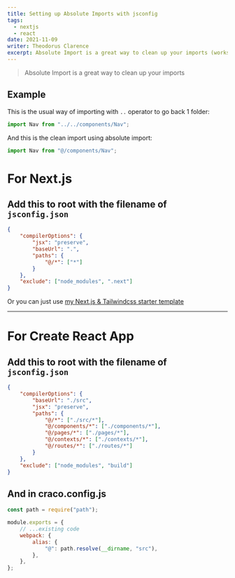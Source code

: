 ```yaml
---
title: Setting up Absolute Imports with jsconfig
tags:
  - nextjs
  - react
date: 2021-11-09
writer: Theodorus Clarence
excerpt: Absolute Import is a great way to clean up your imports (works with Create React App and Nextjs).
---
```


> Absolute Import is a great way to clean up your imports

## Example

This is the usual way of importing with `..` operator to go back 1 folder:

<Copy />

```jsx
import Nav from "../../components/Nav";
```

And this is the clean import using absolute import:

<Copy />

```jsx
import Nav from "@/components/Nav";
```

# For Next.js

## Add this to root with the filename of `jsconfig.json`

<Copy />

```json
{
	"compilerOptions": {
		"jsx": "preserve",
		"baseUrl": ".",
		"paths": {
			"@/*": ["*"]
		}
	},
	"exclude": ["node_modules", ".next"]
}
```

Or you can just use
[my Next.js & Tailwindcss starter template](https://github.com/theodorusclarence/nextjs-tailwind-starter)

---

# For Create React App

## Add this to root with the filename of `jsconfig.json`

<Copy />

```json
{
	"compilerOptions": {
		"baseUrl": "./src",
		"jsx": "preserve",
		"paths": {
			"@/*": ["./src/*"],
			"@/components/*": ["./components/*"],
			"@/pages/*": ["./pages/*"],
			"@/contexts/*": ["./contexts/*"],
			"@/routes/*": ["./routes/*"]
		}
	},
	"exclude": ["node_modules", "build"]
}
```

## And in craco.config.js

<Copy />

```js
const path = require("path");

module.exports = {
	// ...existing code
	webpack: {
		alias: {
			"@": path.resolve(__dirname, "src"),
		},
	},
};
```

